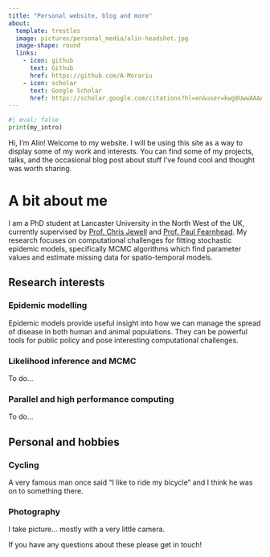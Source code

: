 ```yaml
---
title: "Personal website, blog and more"
about:
  template: trestles
  image: pictures/personal_media/alin-headshot.jpg
  image-shape: round
  links:
    - icon: github
      text: Github
      href: https://github.com/A-Morariu
    - icon: scholar 
      text: Google Scholar 
      href: https://scholar.google.com/citations?hl=en&user=kwg0UwwAAAAJ
---
```


```python
#| eval: false
print(my_intro)
```

Hi, I’m Alin! Welcome to my website. I will be using this site as a way to display some of my work and interests. You can find some of my projects, talks, and the occasional blog post about stuff I’ve found cool and thought was worth sharing.

# A bit about me

I am a PhD student at Lancaster University in the North West of the UK, currently supervised by [Prof. Chris Jewell](https://scholar.google.com/citations?user=BF1RFL8AAAAJ&hl=en) and [Prof. Paul Fearnhead](https://scholar.google.co.uk/citations?user=_21NhC8AAAAJ&hl=en). My research focuses on computational challenges for fitting stochastic epidemic models, specifically MCMC algorithms which find parameter values and estimate missing data for spatio-temporal models.

## Research interests
::: {.callout-tip collapse="true"}
### Epidemic modelling
Epidemic models provide useful insight into how we can manage the spread of disease in both human and animal populations. They can be powerful tools for public policy and pose interesting computational challenges. 
:::
::: {.callout-tip collapse="true"}
### Likelihood inference and MCMC
To do... 
:::
::: {.callout-tip collapse="true"}
### Parallel and high performance computing
To do... 
:::
## Personal and hobbies
::: {.callout-tip collapse="true"}
### Cycling
A very famous man once said "I like to ride my bicycle" and I think he was on to something there.
:::
::: {.callout-tip collapse="true"}
### Photography
I take picture... mostly with a very little camera. 
:::

If you have any questions about these please get in touch! 